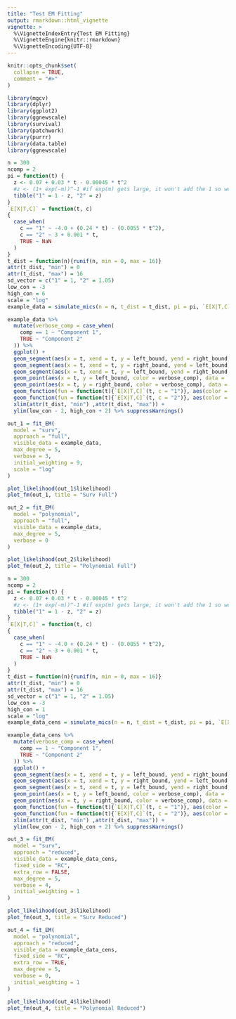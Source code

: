```yaml
---
title: "Test EM Fitting"
output: rmarkdown::html_vignette
vignette: >
  %\VignetteIndexEntry{Test EM Fitting}
  %\VignetteEngine{knitr::rmarkdown}
  %\VignetteEncoding{UTF-8}
---
```


```r
knitr::opts_chunk$set(
  collapse = TRUE,
  comment = "#>"
)
```

```r
library(mgcv)
library(dplyr)
library(ggplot2)
library(ggnewscale)
library(survival)
library(patchwork)
library(purrr)
library(data.table)
library(ggnewscale)
```

```r
n = 300
ncomp = 2
pi = function(t) {
  z <- 0.07 + 0.03 * t - 0.00045 * t^2
  #z <- (1+ exp(-m))^-1 #if exp(m) gets large, it won't add the 1 so we write like this
  tibble("1" = 1 - z, "2" = z)
}
`E[X|T,C]` = function(t, c)
{
  case_when(
    c == "1" ~ -4.0 + (0.24 * t) - (0.0055 * t^2),
    c == "2" ~ 3 + 0.001 * t,
    TRUE ~ NaN
  )
}
t_dist = function(n){runif(n, min = 0, max = 16)}
attr(t_dist, "min") = 0
attr(t_dist, "max") = 16
sd_vector = c("1" = 1, "2" = 1.05)
low_con = -3
high_con = 6
scale = "log"
example_data = simulate_mics(n = n, t_dist = t_dist, pi = pi, `E[X|T,C]` = `E[X|T,C]`, sd_vector = sd_vector, covariate_list = NULL, covariate_effect_vector = c(0), low_con = low_con, high_con = high_con, scale = "log") %>% suppressMessages()
```

```r
example_data %>% 
  mutate(verbose_comp = case_when(
    comp == 1 ~ "Component 1",
    TRUE ~ "Component 2"
  )) %>% 
  ggplot() +
  geom_segment(aes(x = t, xend = t, y = left_bound, yend = right_bound, color = verbose_comp), data = (. %>% filter(left_bound != -Inf & right_bound != Inf)), alpha = 0.3) +
  geom_segment(aes(x = t, xend = t, y = right_bound, yend = left_bound, color = verbose_comp), data = (. %>% filter(left_bound == -Inf) %>% mutate(left_bound = low_con - 2)), arrow = arrow(length = unit(0.03, "npc")), alpha = 0.3) +
  geom_segment(aes(x = t, xend = t, y = left_bound, yend = right_bound, color = verbose_comp), data = (. %>% filter(right_bound == Inf) %>% mutate(right_bound = high_con + 2)), arrow = arrow(length = unit(0.03, "npc")), alpha = 0.3) +
  geom_point(aes(x = t, y = left_bound, color = verbose_comp), data = . %>% filter(left_bound != -Inf), alpha = 0.3) +
  geom_point(aes(x = t, y = right_bound, color = verbose_comp), data = . %>% filter(right_bound != Inf), alpha = 0.3) +
  geom_function(fun = function(t){`E[X|T,C]`(t, c = "1")}, aes(color = "Component 1 Mean")) +
  geom_function(fun = function(t){`E[X|T,C]`(t, c = "2")}, aes(color = "Component 2 Mean")) +
  xlim(attr(t_dist, "min") ,attr(t_dist, "max")) +
  ylim(low_con - 2, high_con + 2) %>% suppressWarnings()
```

```r
out_1 = fit_EM(
  model = "surv",
  approach = "full",
  visible_data = example_data,
  max_degree = 5,
  verbose = 3,
  initial_weighting = 9,
  scale = "log"
)

plot_likelihood(out_1$likelihood)
plot_fm(out_1, title = "Surv Full")
```

```r
out_2 = fit_EM(
  model = "polynomial",
  approach = "full",
  visible_data = example_data,
  max_degree = 5,
  verbose = 0
)

plot_likelihood(out_2$likelihood)
plot_fm(out_2, title = "Polynomial Full")
```


```r
n = 300
ncomp = 2
pi = function(t) {
  z <- 0.07 + 0.03 * t - 0.00045 * t^2
  #z <- (1+ exp(-m))^-1 #if exp(m) gets large, it won't add the 1 so we write like this
  tibble("1" = 1 - z, "2" = z)
}
`E[X|T,C]` = function(t, c)
{
  case_when(
    c == "1" ~ -4.0 + (0.24 * t) - (0.0055 * t^2),
    c == "2" ~ 3 + 0.001 * t,
    TRUE ~ NaN
  )
}
t_dist = function(n){runif(n, min = 0, max = 16)}
attr(t_dist, "min") = 0
attr(t_dist, "max") = 16
sd_vector = c("1" = 1, "2" = 1.05)
low_con = -3
high_con = 1
scale = "log"
example_data_cens = simulate_mics(n = n, t_dist = t_dist, pi = pi, `E[X|T,C]` = `E[X|T,C]`, sd_vector = sd_vector, covariate_list = NULL, covariate_effect_vector = c(0), low_con = low_con, high_con = high_con, scale = "log") %>% suppressMessages()
```

```r
example_data_cens %>% 
  mutate(verbose_comp = case_when(
    comp == 1 ~ "Component 1",
    TRUE ~ "Component 2"
  )) %>% 
  ggplot() +
  geom_segment(aes(x = t, xend = t, y = left_bound, yend = right_bound, color = verbose_comp), data = (. %>% filter(left_bound != -Inf & right_bound != Inf)), alpha = 0.3) +
  geom_segment(aes(x = t, xend = t, y = right_bound, yend = left_bound, color = verbose_comp), data = (. %>% filter(left_bound == -Inf) %>% mutate(left_bound = low_con - 2)), arrow = arrow(length = unit(0.03, "npc")), alpha = 0.3) +
  geom_segment(aes(x = t, xend = t, y = left_bound, yend = right_bound, color = verbose_comp), data = (. %>% filter(right_bound == Inf) %>% mutate(right_bound = high_con + 2)), arrow = arrow(length = unit(0.03, "npc")), alpha = 0.3) +
  geom_point(aes(x = t, y = left_bound, color = verbose_comp), data = . %>% filter(left_bound != -Inf), alpha = 0.3) +
  geom_point(aes(x = t, y = right_bound, color = verbose_comp), data = . %>% filter(right_bound != Inf), alpha = 0.3) +
  geom_function(fun = function(t){`E[X|T,C]`(t, c = "1")}, aes(color = "Component 1 Mean")) +
  geom_function(fun = function(t){`E[X|T,C]`(t, c = "2")}, aes(color = "Component 2 Mean")) +
  xlim(attr(t_dist, "min") ,attr(t_dist, "max")) +
  ylim(low_con - 2, high_con + 2) %>% suppressWarnings()
```








```r
out_3 = fit_EM(
  model = "surv",
  approach = "reduced",
  visible_data = example_data_cens,
  fixed_side = "RC",
  extra_row = FALSE,
  max_degree = 5,
  verbose = 4,
  initial_weighting = 1
)

plot_likelihood(out_3$likelihood)
plot_fm(out_3, title = "Surv Reduced")
```


```r
out_4 = fit_EM(
  model = "polynomial",
  approach = "reduced",
  visible_data = example_data_cens,
  fixed_side = "RC",
  extra_row = TRUE,
  max_degree = 5,
  verbose = 0,
  initial_weighting = 1
)

plot_likelihood(out_4$likelihood)
plot_fm(out_4, title = "Polynomial Reduced")
```
